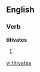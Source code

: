 
==English==

===Verb===
'''titivates'''

# {{third-person singular of|[[titivate]]}}

[[vi:titivates]]